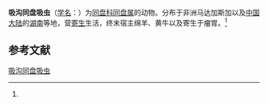 {{Speciesbox
| name = 吸沟同盘吸虫
| status = 
| status_system = 
| image = 
| genus = Paramphistomum
| species = bothriophoron
| authority = (M. Braun, 1892)<ref name='id9964'>{{cite web| url =http://www.bioinfo.cn/db05/BjdwSpecies.php?action=view&id=9964| title =吸沟同盘吸虫| work =《中国动物物种编目数据库》| publisher =中国科学院微生物研究所| author =中国科学院动物研究所| accessdate =2009-04-16| deadurl =yes| archiveurl =https://web.archive.org/web/20160305074922/http://www.bioinfo.cn/db05/BjdwSpecies.php?action=view&id=9964| archivedate =2016-03-05}}</ref>
}}

'''吸沟同盘吸虫'''（[[学名|学名]]：{{lang|la|''Paramphistomum bothriophoron''}}）为[[同盘科|同盘科]][[同盘属|同盘属]]的动物。分布于非洲马达加斯加以及[[中国大陆|中国大陆]]的[[湖南|湖南]]等地，营[[寄生|寄生]]生活，终末宿主绵羊、黄牛以及寄生于瘤胃。<ref name='id9964'/>

== 参考文献 ==
{{reflist}}

{{Wikispecies|Paramphistomum bothriophoron}}

[[Category:同盘属|吸沟同盘吸虫]]


{{吸虫小作品}}
